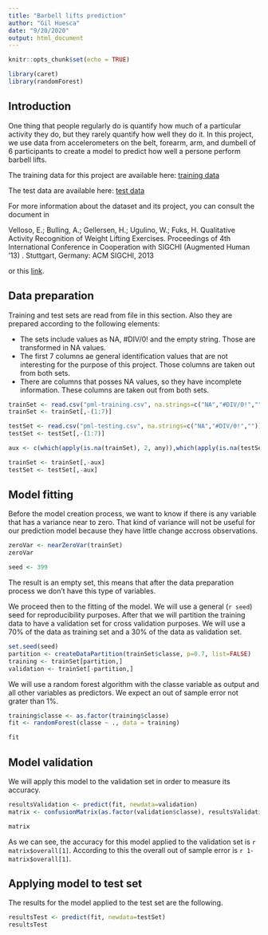 ```yaml
---
title: "Barbell lifts prediction"
author: "Gil Huesca"
date: "9/20/2020"
output: html_document
---
```


```r
knitr::opts_chunk$set(echo = TRUE)

library(caret)
library(randomForest)
```

## Introduction

One thing that people regularly do is quantify how much of a particular activity they do, but they rarely quantify how well they do it. In this project, we use data from accelerometers on the belt, forearm, arm, and dumbell of 6 participants to create a model to predict how well a persone perform barbell lifts.

The training data for this project are available here: [training data](https://d396qusza40orc.cloudfront.net/predmachlearn/pml-training.csv)

The test data are available here: [test data](https://d396qusza40orc.cloudfront.net/predmachlearn/pml-testing.csv)

For more information about the dataset and its project, you can consult the document in 

Velloso, E.; Bulling, A.; Gellersen, H.; Ugulino, W.; Fuks, H. Qualitative Activity Recognition of Weight Lifting Exercises. Proceedings of 4th International Conference in Cooperation with SIGCHI (Augmented Human '13) . Stuttgart, Germany: ACM SIGCHI, 2013

or this [link](http://groupware.les.inf.puc-rio.br/har).

## Data preparation

Training and test sets are read from file in this section. Also they are prepared according to the following elements:

- The sets include values as NA, #DIV/0! and the empty string. Those are transformed in NA values.
- The first 7 columns ae general identification values that are not interesting for the purpose of this project. Those columns are taken out from both sets.
- There are columns that posses NA values, so they have incomplete information. These columns are taken out from both sets.

```r
trainSet <- read.csv("pml-training.csv", na.strings=c("NA","#DIV/0!",""))
trainSet <- trainSet[,-(1:7)]

testSet <- read.csv("pml-testing.csv", na.strings=c("NA","#DIV/0!",""))
testSet <- testSet[,-(1:7)]

aux <- c(which(apply(is.na(trainSet), 2, any)),which(apply(is.na(testSet), 2, any)))

trainSet <- trainSet[,-aux]
testSet <- testSet[,-aux]

```

## Model fitting

Before the model creation process, we want to know if there is any variable that has a variance near to zero. That kind of variance will not be useful for our prediction model because they have little change accross observations.

```r
zeroVar <- nearZeroVar(trainSet)
zeroVar

seed <- 399
```

The result is an empty set, this means that after the data preparation process we don't have this type of variables.

We proceed then to the fitting of the model. We will use a general (`r seed`) seed for reproducibility purposes. After that we will partition the training data to have a validation set for cross validation purposes. We will use a 70% of the data as training set and a 30% of the data as validation set.

```r
set.seed(seed)
partition <- createDataPartition(trainSet$classe, p=0.7, list=FALSE)
training <- trainSet[partition,]
validation <- trainSet[-partition,]
```

We will use a random forest algorithm with the classe variable as output and all other variables as predictors. We expect an out of sample error not grater than 1%.

```r
training$classe <- as.factor(training$classe)
fit <- randomForest(classe ~ ., data = training)

fit
```

## Model validation

We will apply this model to the validation set in order to measure its accuracy.

```r
resultsValidation <- predict(fit, newdata=validation)
matrix <- confusionMatrix(as.factor(validation$classe), resultsValidation)

matrix
```

As we can see, the accuracy for this model applied to the validation set is `r matrix$overall[1]`. According to this the overall out of sample error is `r 1-matrix$overall[1]`.

## Applying model to test set

The results for the model applied to the test set are the following.

```r
resultsTest <- predict(fit, newdata=testSet)
resultsTest
```